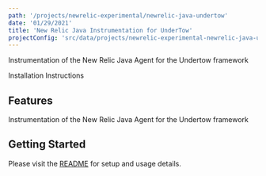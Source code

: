 ```yaml
---
path: '/projects/newrelic-experimental/newrelic-java-undertow'
date: '01/29/2021'
title: 'New Relic Java Instrumentation for UnderTow'
projectConfig: 'src/data/projects/newrelic-experimental-newrelic-java-undertow.json'
---
```


<!-- Imports must occur at the top of the file -->


Instrumentation of the New Relic Java Agent for the Undertow framework

<Link to="https://github.com/newrelic-experimental/newrelic-java-undertow">
  Installation Instructions
</Link>

## Features

Instrumentation of the New Relic Java Agent for the Undertow framework

## Getting Started

Please visit the [README](https://github.com/newrelic-experimental/newrelic-java-undertow#readme) for setup and usage details.
